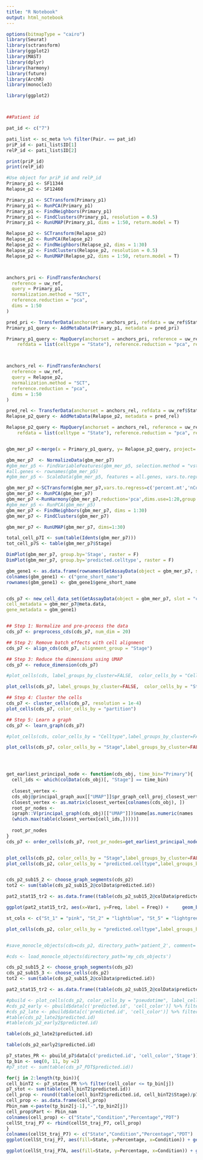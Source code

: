 ```yaml
---
title: "R Notebook"
output: html_notebook
---
```




```r

options(bitmapType = "cairo")
library(Seurat)
library(sctransform)
library(ggplot2)
library(MAST)
library(dplyr)
library(harmony)
library(future)
library(ArchR)
library(monocle3)

library(ggplot2)




```



```r
##Patient id

pat_id <- c("7")

pati_list <- sc_meta %>% filter(Pair. == pat_id)
priP_id <- pati_list$ID[1]
relP_id <- pati_list$ID[2]

print(priP_id)
print(relP_id)

```



```r
#Use object for priP_id and relP_id
Primary_p1 <- SF11344 
Relapse_p2 <- SF12460

Primary_p1 <- SCTransform(Primary_p1)
Primary_p1 <- RunPCA(Primary_p1)
Primary_p1 <- FindNeighbors(Primary_p1)
Primary_p1 <- FindClusters(Primary_p1, resolution = 0.5)
Primary_p1 <- RunUMAP(Primary_p1, dims = 1:50, return.model = T)

Relapse_p2 <- SCTransform(Relapse_p2)
Relapse_p2 <- RunPCA(Relapse_p2)
Relapse_p2 <- FindNeighbors(Relapse_p2, dims = 1:30)
Relapse_p2 <- FindClusters(Relapse_p2, resolution = 0.5)
Relapse_p2 <- RunUMAP(Relapse_p2, dims = 1:50, return.model = T)




```



```r

anchors_pri <- FindTransferAnchors(
  reference = uw_ref,
  query = Primary_p1,
  normalization.method = "SCT",
  reference.reduction = "pca",
  dims = 1:50
)

pred_pri <- TransferData(anchorset = anchors_pri, refdata = uw_ref$State, dims = 1:50)
Primary_p1_query <- AddMetaData(Primary_p1, metadata = pred_pri)

Primary_p1_query <- MapQuery(anchorset = anchors_pri, reference = uw_ref, query = Primary_p1_query,
    refdata = list(celltype = "State"), reference.reduction = "pca", reduction.model = "umap")



anchors_rel <- FindTransferAnchors(
  reference = uw_ref,
  query = Relapse_p2,
  normalization.method = "SCT",
  reference.reduction = "pca",
  dims = 1:50
)

pred_rel <- TransferData(anchorset = anchors_rel, refdata = uw_ref$State, dims = 1:50)
Relapse_p2_query <- AddMetaData(Relapse_p2, metadata = pred_rel)

Relapse_p2_query <- MapQuery(anchorset = anchors_rel, reference = uw_ref, query = Relapse_p2_query,
    refdata = list(celltype = "State"), reference.reduction = "pca", reduction.model = "umap")


gbm_mer_p7 <-merge(x = Primary_p1_query, y= Relapse_p2_query, project='Patient', add.cell.ids = pati_list$ID,merge.data=TRUE)

gbm_mer_p7  <- NormalizeData(gbm_mer_p7)
#gbm_mer_p5 <- FindVariableFeatures(gbm_mer_p5, selection.method = "vst", nfeatures = 3000)
#all.genes <- rownames(gbm_mer_p5)
#gbm_mer_p5 <- ScaleData(gbm_mer_p5, features = all.genes, vars.to.regress = "percent.mt")

gbm_mer_p7 <-SCTransform(gbm_mer_p7,vars.to.regress=c('percent.mt','nCount_RNA','nFeature_RNA'))
gbm_mer_p7 <- RunPCA(gbm_mer_p7)
gbm_mer_p7 <-RunHarmony(gbm_mer_p7,reduction='pca',dims.use=1:20,group.by.vars='orig.ident',plot.convergence=T)
#gbm_mer_p5 <- RunPCA(gbm_mer_p5)
gbm_mer_p7 <- FindNeighbors(gbm_mer_p7, dims = 1:30)
gbm_mer_p7 <- FindClusters(gbm_mer_p7)

gbm_mer_p7 <- RunUMAP(gbm_mer_p7, dims=1:30)


```


```r
total_cell_p7I <- sum(table(Idents(gbm_mer_p7)))
tot_cell_p7S <- table(gbm_mer_p7$Stage)

DimPlot(gbm_mer_p7, group.by='Stage', raster = F)
DimPlot(gbm_mer_p7, group.by='predicted.celltype', raster = F)

```



```r

gbm_gene1 <- as.data.frame(rownames(GetAssayData(object = gbm_mer_p7, slot = "counts")))
colnames(gbm_gene1) <- c("gene_short_name")
rownames(gbm_gene1) <- gbm_gene1$gene_short_name


cds_p7 <- new_cell_data_set(GetAssayData(object = gbm_mer_p7, slot = "counts"),
cell_metadata = gbm_mer_p7@meta.data,
gene_metadata = gbm_gene1)


## Step 1: Normalize and pre-process the data
cds_p7 <- preprocess_cds(cds_p7, num_dim = 20)

## Step 2: Remove batch effects with cell alignment
cds_p7 <- align_cds(cds_p7, alignment_group = "Stage")

## Step 3: Reduce the dimensions using UMAP
cds_p7 <- reduce_dimension(cds_p7)

#plot_cells(cds, label_groups_by_cluster=FALSE,  color_cells_by = "Celltype") + theme(text= element_text(size = 14), legend.position = "bottom", legend.text = element_text(size = 8))

plot_cells(cds_p7, label_groups_by_cluster=FALSE,  color_cells_by = "Stage") + theme(text= element_text(size = 14), legend.position = "bottom", legend.text = element_text(size = 8))

## Step 4: Cluster the cells
cds_p7 <- cluster_cells(cds_p7, resolution = 1e-4)
plot_cells(cds_p7, color_cells_by = "partition")

## Step 5: Learn a graph
cds_p7 <- learn_graph(cds_p7)

#plot_cells(cds, color_cells_by = "Celltype",label_groups_by_cluster=FALSE, label_leaves=FALSE,label_branch_points=FALSE) + theme(legend.position = "bottom")

plot_cells(cds_p7, color_cells_by = "Stage",label_groups_by_cluster=FALSE, label_leaves=FALSE,label_branch_points=FALSE) + theme(legend.position = "bottom")





```


```r

get_earliest_principal_node <- function(cds_obj, time_bin="Primary"){
  cell_ids <- which(colData(cds_obj)[, "Stage"] == time_bin)
  
  closest_vertex <-
  cds_obj@principal_graph_aux[["UMAP"]]$pr_graph_cell_proj_closest_vertex
  closest_vertex <- as.matrix(closest_vertex[colnames(cds_obj), ])
  root_pr_nodes <-
  igraph::V(principal_graph(cds_obj)[["UMAP"]])$name[as.numeric(names
  (which.max(table(closest_vertex[cell_ids,]))))]
  
  root_pr_nodes
}
cds_p7 <- order_cells(cds_p7, root_pr_nodes=get_earliest_principal_node(cds_p7))



```


```r
plot_cells(cds_p2, color_cells_by = "Stage",label_groups_by_cluster=FALSE, label_leaves=FALSE,label_branch_points=FALSE) + theme(legend.position = "bottom")
plot_cells(cds_p2, color_cells_by = "predicted.celltype",label_groups_by_cluster=FALSE, label_leaves=FALSE,label_branch_points=FALSE) + theme(legend.position = "bottom")



```


```r

cds_p2_sub15_2 <- choose_graph_segments(cds_p2)
tot2 <- sum(table(cds_p2_sub15_2@colData$predicted.id))

pat2_stat15_tr2 <- as.data.frame((table(cds_p2_sub15_2@colData$predicted.id)/tot2)*100)

ggplot(pat2_stat15_tr2, aes(x=Var1, y=Freq, label = Freq)) +     geom_bar(stat="identity") + theme_classic() + theme(axis.text = element_text(size = 18, angle = 90), axis.title = element_text(size = 18)) + xlab("State") + ylab("Percentage")


```




```r
st_cols <- c("St_1" = "pink", "St_2" = "lightblue", "St_5" = "lightgreen", "St_6" = "orange")

plot_cells(cds_p2, color_cells_by = "predicted.celltype",label_groups_by_cluster=FALSE, label_leaves=FALSE,label_branch_points=FALSE, group_label_size = 3.5, cell_size = 0.7) + theme(legend.position = "bottom", axis.text = element_text(size = 20)) + scale_color_manual(values = st_cols)



```

```r
#save_monocle_objects(cds=cds_p2, directory_path='patient_2', comment='cds P2')

#cds <- load_monocle_objects(directory_path='my_cds_objects')

```


```r

cds_p2_sub15_2 <- choose_graph_segments(cds_p2)
cds_p2_sub15_3 <- choose_cells(cds_p2)
tot2 <- sum(table(cds_p2_sub15_2@colData$predicted.id))

pat2_stat15_tr2 <- as.data.frame((table(cds_p2_sub15_2@colData$predicted.id)/tot2)*100)

#pbuild <- plot_cells(cds_p2, color_cells_by = "pseudotime", label_cell_groups=T, show_trajectory_graph = F, label_leaves=F, label_branch_points=F, graph_label_size=3, group_label_size = 4, cell_size = 1)
#cds_p2_early <- pbuild$data[c('predicted.id', 'cell_color')] %>% filter(cell_color != "Inf")%>%arrange(desc(cell_color)) %>% filter(cell_color <=1)
#cds_p2_late <- pbuild$data[c('predicted.id', 'cell_color')] %>% filter(cell_color != "Inf")%>%arrange(desc(cell_color)) %>% filter(cell_color >= 12)
#table(cds_p2_late2$predicted.id)
#table(cds_p2_early2$predicted.id)
```


```r
table(cds_p2_late2$predicted.id)
```

```r
table(cds_p2_early2$predicted.id)
```


```r

p7_states_PR <- pbuild_p7$data[c('predicted.id', 'cell_color','Stage')] %>% filter(cell_color != "Inf")%>%arrange(desc(cell_color))
tp_bin <- seq(0, 11, by =2)
#p7_stot <- sum(table(cds_p7_PDT$predicted.id))

for(j in 2:length(tp_bin)){
cell_binT2 <- p7_states_PR %>% filter(cell_color <= tp_bin[j])
p7_stot <- sum(table(cell_binT2$predicted.id))
cell_prop <- round((table(cell_binT2$predicted.id, cell_binT2$Stage)/p7_stot)*100,2)
cell_prop <- as.data.frame(cell_prop)
Pbin_nam <-paste(tp_bin2[j-1],"-",tp_bin2[j])
cell_prop$Part <- Pbin_nam
colnames(cell_prop) <- c("State","Condition","Percentage","PDT")
cellSt_traj_P7 <- rbind(cellSt_traj_P7, cell_prop)
}
colnames(cellSt_traj_P7) <- c("State","Condition","Percentage","PDT")
ggplot(cellSt_traj_P7, aes(fill=State, y=Percentage, x=Condition)) + geom_bar(position="stack", stat="identity") + ylim(0,100)+  theme_classic()+ theme(text = element_text(size = 18)) + xlab("Pseudotime") +  facet_grid(~factor(PDT, levels=c("0 - 2", "2 - 4", "4 - 6", "6 - 8", "8 - 10")))

ggplot(cellSt_traj_P7A, aes(fill=State, y=Percentage, x=Condition)) + geom_bar(position="stack", stat="identity") + ylim(0,100)+  theme_classic()+ theme(text = element_text(size = 18), axis.text.x = element_text(angle = 90)) + xlab("Pseudotime") +  facet_grid(~factor(PDT, levels=c("0 - 2", "2 - 4", "4 - 6", "6 - 8", "8 - 10")))

```

